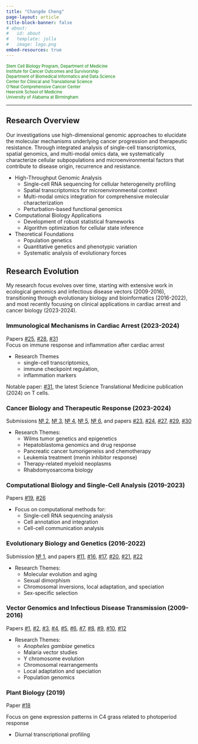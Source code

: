 ```yaml
---
title: "Changde Cheng"
page-layout: article
title-block-banner: false
# about:
#   id: about
#   template: jolla
#   image: logo.png
embed-resources: true
---
```



<!-- ## Changde Cheng -->

::: {style="font-size: 80%; color:green;"}
Stem Cell Biology Program,  Department of Medicine\
Institute for Cancer Outcomes and Survivorship\
Department of Biomedical Informatics and Data Science\
Center for Clinical and Translational Science\
O'Neal Comprehensive Cancer Center\
Heersink School of Medicine\
University of Alabama at Birmingham
:::

---

## Research Overview

Our investigations use high-dimensional genomic approaches to elucidate the molecular mechanisms underlying cancer progression and therapeutic resistance. Through integrated analysis of single-cell transcriptomics, spatial genomics, and multi-modal omics data, we systematically characterize cellular subpopulations and microenvironmental factors that contribute to disease origin, recurrence and resistance.

* High-Throughput Genomic Analysis
  * Single-cell RNA sequencing for cellular heterogeneity profiling
  * Spatial transcriptomics for microenvironmental context
  * Multi-modal omics integration for comprehensive molecular characterization
  * Perturbation-based functional genomics

* Computational Biology Applications
  * Development of robust statistical frameworks
  * Algorithm optimization for cellular state inference
<!--   * Network-based approaches for intercellular communication -->
<!--   * Integration of heterogeneous data modalities -->

* Theoretical Foundations
  * Population genetics
  <!-- of clonal evolution -->
  * Quantitative genetics and phenotypic variation
  * Systematic analysis of evolutionary forces



## Research Evolution

My research focus evolves over time, starting with extensive work in ecological genomics and infectious disease vectors (2009-2016), transitioning through evolutionary biology and bioinformatics (2016-2022), and most recently focusing on clinical applications in cardiac arrest and cancer biology (2023-2024).



### Immunological Mechanisms in Cardiac Arrest  (2023-2024)

Papers [#25](https://www.ncbi.nlm.nih.gov/pubmed/37257452/), [#28](https://www.sciencedirect.com/science/article/pii/S266616672400039X),  [#31](https://www.science.org/doi/10.1126/scitranslmed.adq5796) \
Focus on immune response and inflammation after cardiac arrest \

* Research Themes
  * single-cell transcriptomics, 
  * immune checkpoint regulation, 
  * inflammation markers 

Notable paper:  [#31](https://www.science.org/doi/10.1126/scitranslmed.adq5796), the latest Science Translational Medicine publication (2024) on T cells.



### Cancer Biology and Therapeutic Response  (2023-2024)

Submissions [№ 2](working.qmd#sec-w2), [№ 3](working.qmd#sec-w3), [№ 4](working.qmd#sec-w4), [№ 5](working.qmd#sec-w5), [№ 6](working.qmd#sec-w6), and
papers [#23](https://www.ncbi.nlm.nih.gov/pubmed/36037042/),  [#24](https://www.ncbi.nlm.nih.gov/pubmed/37414763/), [#27](https://www.nature.com/articles/s41467-023-43730-0), [#29](https://doi.org/10.1200/JCO-24-01487),   [#30](https://doi.org/10.1182/blood.2023023644)

* Research Themes:
  * Wilms tumor genetics and epigenetics
  * Hepatoblastoma genomics and drug response
  * Pancreatic cancer tumorigeneiss and chemotherapy
  * Leukemia treatment (menin inhibitor response)
  * Therapy-related myeloid neoplasms
  * Rhabdomyosarcoma biology




### Computational Biology  and Single-Cell Analysis (2019-2023)

Papers  [#19](https://www.ncbi.nlm.nih.gov/pubmed/31566233/), [#26](https://pubmed.ncbi.nlm.nih.gov/37566049/)

* Focus on computational methods for:
  * Single-cell RNA sequencing analysis
  * Cell annotation and integration
  * Cell-cell communication analysis





### Evolutionary Biology and Genetics (2016-2022)

Submission [№ 1](working.qmd#sec-w1), 
and papers   [#11](https://www.ncbi.nlm.nih.gov/pubmed/27658217/), [#16](https://www.ncbi.nlm.nih.gov/pubmed/29987007/), [#17](https://www.ncbi.nlm.nih.gov/pubmed/30059177/), [#20](https://www.ncbi.nlm.nih.gov/pubmed/32970462/), [#21](https://www.ncbi.nlm.nih.gov/pubmed/33512493/),  [#22](https://www.ncbi.nlm.nih.gov/pubmed/33976227/)

* Research Themes:
  * Molecular evolution and aging
  * Sexual dimorphism
  * Chromosomal inversions, local adaptation, and speciation
  * Sex-specific selection





### Vector Genomics and Infectious Disease Transmission (2009-2016)

Papers [#1](https://www.ncbi.nlm.nih.gov/pubmed/19581444/),  [#2](https://www.ncbi.nlm.nih.gov/pubmed/20149091/), [#3](https://www.ncbi.nlm.nih.gov/pubmed/21173248/), [#4](https://www.ncbi.nlm.nih.gov/pubmed/21535279/), [#5](https://www.ncbi.nlm.nih.gov/pubmed/22209907/), [#6](https://www.ncbi.nlm.nih.gov/pubmed/24721548/), [#7](https://www.ncbi.nlm.nih.gov/pubmed/24673723/), [#8](https://www.ncbi.nlm.nih.gov/pubmed/25920668/), [#9](https://www.ncbi.nlm.nih.gov/pubmed/27035980/), [#10](https://www.ncbi.nlm.nih.gov/pubmed/26945667/), [#12](https://www.ncbi.nlm.nih.gov/pubmed/28945882/)

* Research Themes:
  * *Anopheles gambiae* genetics
  * Malaria vector studies
  * Y chromosome evolution
  * Chromosomal rearrangements
  * Local adaptation and speciation
  * Population genomics




### Plant Biology (2019)

Paper [#18](https://www.ncbi.nlm.nih.gov/pubmed/30847928/)

Focus on gene expression patterns in C4 grass related to photoperiod response

  * Diurnal transcriptional profiling


